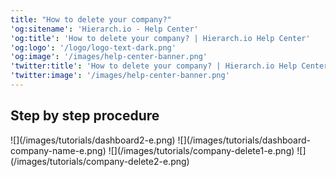 ```yaml
---
title: "How to delete your company?"
'og:sitename': 'Hierarch.io - Help Center'
'og:title': 'How to delete your company? | Hierarch.io Help Center'
'og:logo': '/logo/logo-text-dark.png'
'og:image': '/images/help-center-banner.png'
'twitter:title': 'How to delete your company? | Hierarch.io Help Center'
'twitter:image': '/images/help-center-banner.png'
---
```


## Step by step procedure

<Steps>
  <Step title="Go to &#x22;Dashboard&#x22;">
    ![](/images/tutorials/dashboard2-e.png)
  </Step>

  <Step title="Click your &#x22;company name&#x22;">
    ![](/images/tutorials/dashboard-company-name-e.png)
  </Step>

  <Step title="Then click &#x22;Delete&#x22; from the menu bar above the company name & logo.">
    ![](/images/tutorials/company-delete1-e.png)
  </Step>

  <Step title="Lastly, click &#x22;Delete Anyway&#x22;.">
    ![](/images/tutorials/company-delete2-e.png)
  </Step>
</Steps>